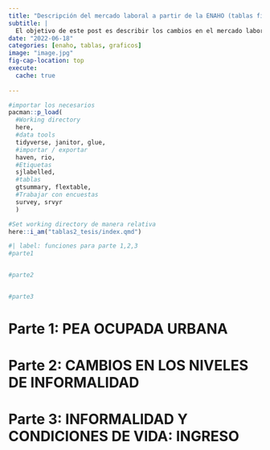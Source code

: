 ```yaml
---
title: "Descripción del mercado laboral a partir de la ENAHO (tablas finales)"
subtitle: |
  El objetivo de este post es describir los cambios en el mercado laboral durante la pandemia a partir de la Encuesta Nacional de Hogares (ENAHO).
date: "2022-06-18"
categories: [enaho, tablas, graficos]
image: "image.jpg"
fig-cap-location: top
execute:
  cache: true
  
---
```


```r
#importar los necesarios
pacman::p_load(
  #Working directory
  here,
  #data tools
  tidyverse, janitor, glue,
  #importar / exportar
  haven, rio,
  #Etiquetas
  sjlabelled,
  #tablas
  gtsummary, flextable,
  #Trabajar con encuestas
  survey, srvyr
  )

#Set working directory de manera relativa
here::i_am("tablas2_tesis/index.qmd")

```

```r
#| label: funciones para parte 1,2,3
#parte1


#parte2


#parte3


```


# Parte 1: PEA OCUPADA URBANA

# Parte 2: CAMBIOS EN LOS NIVELES DE INFORMALIDAD

# Parte 3: INFORMALIDAD Y CONDICIONES DE VIDA: INGRESO
